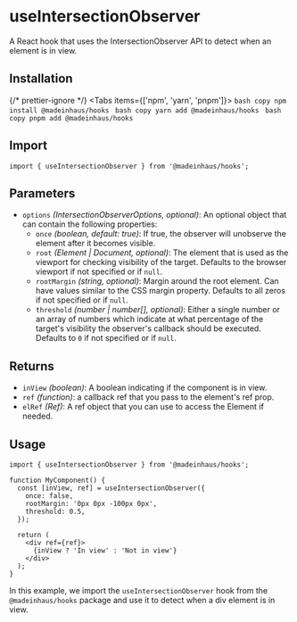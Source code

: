# useIntersectionObserver

A React hook that uses the IntersectionObserver API to detect when an element is in view.

## Installation


{/* prettier-ignore */}
<Tabs items={['npm', 'yarn', 'pnpm']}>
    <Tab>
        ```bash copy
        npm install @madeinhaus/hooks
        ```
    </Tab>
    <Tab>
        ```bash copy
        yarn add @madeinhaus/hooks
        ```
    </Tab>
    <Tab>
        ```bash copy
        pnpm add @madeinhaus/hooks
        ```
    </Tab>
</Tabs>

## Import

```tsx copy
import { useIntersectionObserver } from '@madeinhaus/hooks';
```

## Parameters
- `options` _(IntersectionObserverOptions, optional)_: An optional object that can contain the following properties:
    - `once` _(boolean, default: true)_: If true, the observer will unobserve the element after it becomes visible.
    - `root` _(Element | Document, optional)_: The element that is used as the viewport for checking visibility of the target. Defaults to the browser viewport if not specified or if `null`.
    - `rootMargin` _(string, optional)_: Margin around the root element. Can have values similar to the CSS margin property. Defaults to all zeros if not specified or if `null`.
    - `threshold` _(number | number[], optional)_: Either a single number or an array of numbers which indicate at what percentage of the target's visibility the observer's callback should be executed. Defaults to `0` if not specified or if `null`.

## Returns
- `inView` _(boolean)_: A boolean indicating if the component is in view.
- `ref` _(function)_: a callback ref that you pass to the element's ref prop.
- `elRef` _(Ref)_: A ref object that you can use to access the Element if needed.

## Usage

```tsx copy
import { useIntersectionObserver } from '@madeinhaus/hooks';

function MyComponent() {
  const [inView, ref] = useIntersectionObserver({
    once: false,
    rootMargin: '0px 0px -100px 0px',
    threshold: 0.5,
  });

  return (
    <div ref={ref}>
      {inView ? 'In view' : 'Not in view'}
    </div>
  );
}
```

In this example, we import the `useIntersectionObserver` hook from the `@madeinhaus/hooks` package and use it to detect when a div element is in view.